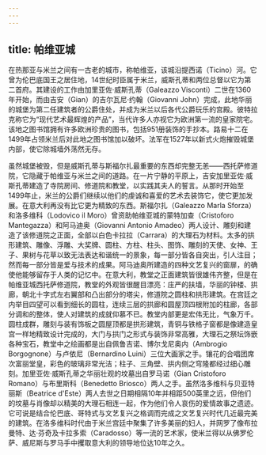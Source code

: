 ```yaml
---
---
---
```

title: 帕维亚城
---




在热那亚与米兰之间有一古老的城市，称帕维亚，该城沿提西诺（Ticino）河。它曾为伦巴底国王之居住地，14世纪时臣属于米兰，威斯孔蒂和两位总督以它为第二首府。其建设的工作由加里亚佐·威斯孔蒂（Galeazzo Visconti）二世在1360年开始，而由吉安（Gian）的吉尔瓦尼·约翰（Giovanni John）完成，此地华丽的城堡为第二任建筑者的公爵住处，并成为米兰以后各代公爵玩乐的宫殿。彼特拉克称它为“现代艺术最辉煌的产品”，当代许多人亦视它为欧洲第一流的皇家院宅。该地之图书馆拥有许多欧洲珍贵的图书，包括951册装饰的手抄本。路易十二在1499年占领米兰后对此地之图书馆加以破坏。法军在1527年以新式火炮摧毁城堡内部，使它除城墙外荡然无存。

虽然城堡被毁，但是威斯孔蒂与斯福尔扎最重要的东西却完整无恙——西托萨修道院，它隐藏于帕维亚与米兰之间的道路。在一片宁静的平原上，吉安加里亚佐·威斯孔蒂建造了寺院房间、修道院和教堂，以实践其夫人的誓言。从那时开始至1499年止，米兰的公爵们继续以他们的虔诚和喜爱的艺术去装饰它，使它更加发展。在意大利再没有比它更为精致的东西。斯福尔扎（Galeazzo Marla Sforza）和洛多维科（Lodovico il Moro）曾资助帕维亚城的蒙特加查（Cristoforo Mantegazza）和阿马迪奥（Giovanni Antonio Amadeo）两人设计、雕刻和建造了该修道院之正面，全部以白色卡拉拉（Carrara）的大理石为材料。太多的拱形建筑、雕像、浮雕、大奖牌、圆柱、方柱、柱头、图饰、雕刻的天使、女神、王子、果树与花草以致无法表达和谐统一的景象，每一部分皆各自突出，引人注目；然而每一部分皆是爱与技术的成果。阿马迪奥所建造的四种文艺复兴的窗扉，的确使他能够留存于人类的记忆中。在意大利，教堂之正面建筑皆很雄伟齐整，但是在帕维亚城西托萨修道院，教堂的外观皆很醒目漂亮：庄严的扶墙，华丽的钟楼、拱廊，朝北十字式左右翼部和凸出部分的塔尖，修道院之圆柱和拱形建筑。在宫廷之内举目四望可以看到细长的圆柱，连续三层的拱廊和圆屋顶四根附加的柱廊，各部分调和的整体，使人对建筑的成就仰慕不已。教堂内部更是宏伟无比，气象万千。圆柱成群，雕刻与装有饰板之圆屋顶都是拱形建筑，青铜与铁格子窗都是像建造皇宫一样地精致设计完成的，大门与拱门之形式与装饰非常高雅，大理石之祭坛饰嵌各种宝石，教堂中之绘画都是出自佩鲁吉诺、博尔戈尼奥内（Ambrogio Borgognone）与卢依尼（Bernardino Luini）三位大画家之手。镶花的合唱团席次富丽堂皇，彩色的玻璃非常光洁；柱子、三角壁、拱内侧之穹隆都经过细心雕刻。加里亚佐·威斯孔蒂之华丽壮观的坟墓出自罗马诺（Gian Cristoforo Romano）与布里斯科（Benedetto Briosco）两人之手。虽然洛多维科与贝亚特丽斯（Beatrice d'Este）两人去世之日期相隔10年并相距500英里之远，但他们的坟墓与肖像却以精美的大理石相连一起，作为他们令人哀伤的爱情故事之遗迹。它可说是结合伦巴底、哥特式与文艺复兴之格调而完成之文艺复兴时代几近最完美的建筑。在洛多维科时代由于米兰宫廷中聚集了许多美丽的妇人，并网罗了像布拉曼特、达·芬奇及卡拉多索（Caradosso）等一流的艺术家，使米兰得以从佛罗伦萨、威尼斯与罗马手中攫取意大利的领导地位达10年之久。